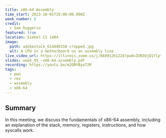 ```yaml
---
title: x86-64 Assembly
time_start: 2023-10-01T19:00:00.000Z
week_number: 5
credit:
  - Sam Ruggerio
featured: true
location: Siebel CS 1404
image:
  path: adobestock_614840158-cropped.jpg
  alt: A CPU in a motherboard on an assembly line
live_video_url: https://illinois.zoom.us/j/86891261228?pwd=ZUN3UjQ1YlptOEFTeWRPRUVWNzZ5dz09
slides: week_05_-x86-64-assembly.pdf
recording: https://youtu.be/m2QRYBya72M
tags:
  - pwn
  - rev
  - assembly
  - x86-64
---
```

## Summary

In this meeting, we discuss the fundamentals of x86-64 assembly, including an explanation of the stack, memory, registers, instructions, and how syscalls work.
